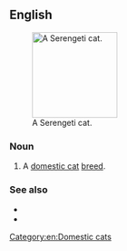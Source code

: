 ==English==
[[File:Serengetimalecat.jpg|thumb|right|150px|A Serengeti cat.]]

===Noun===
{{en-noun}}

# A [[domestic cat]] [[breed]].

===See also===
* {{pedia|Serengeti cat}}
* {{comcatlite|Serengeti (cat)}}

[[Category:en:Domestic cats]]
